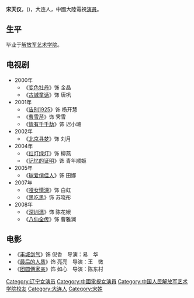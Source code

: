 '''宋天仪'''，({{bd|1979年|3月7日}})，大连人，中國大陸電視[[演員|演員]]。

==生平==
毕业于[[解放军艺术学院|解放军艺术学院]]。

==电视剧==
*2000年
**《[[变色牡丹|变色牡丹]]》饰 金晶
**《[[古城童话|古城童话]]》饰 唐巩
*2001年
**《[[告别1925|告别1925]]》饰 杨开慧
**《[[曹雪芹|曹雪芹]]》饰 霁雪
**《[[情有千千劫|情有千千劫]]》饰 迟小璐
*2002年
**《[[北京寻梦|北京寻梦]]》饰 刘月
*2004年
**《[[红灯绿灯|红灯绿灯]]》饰 柳燕
**《[[记忆的证明|记忆的证明]]》饰 青年顺姬
*2005年
**《[[球爱俏佳人|球爱俏佳人]]》饰 田娜
*2007年
**《[[哑女情深|哑女情深]]》饰 白虹
**《[[黑吃黑|黑吃黑]]》饰 苏晓彤
*2008年
**《[[深圳湾|深圳湾]]》饰 陈花娥
**《[[八仙全传|八仙全传]]》饰 曹雅澜

==电影==
*《[[丰城剑气|丰城剑气]]》饰 倪香　导演：易　华
*《[[最后的人质|最后的人质]]》饰 亮亮　导演：王　微
*《[[团圆俩家亲|团圆俩家亲]]》饰 如心　导演：陈东村

{{DEFAULTSORT:S}}
[[Category:辽宁女演员|Category:辽宁女演员]]
[[Category:中國電視女演員|Category:中國電視女演員]]
[[Category:中国人民解放军艺术学院校友|Category:中国人民解放军艺术学院校友]]
[[Category:大连人|Category:大连人]]
[[Category:宋姓|Category:宋姓]]
